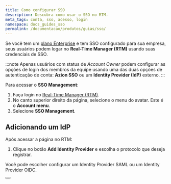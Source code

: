 ```yaml
---
title: Como configurar SSO
description: Descubra como usar o SSO no RTM.
meta_tags: conta, sso, acesso, login
namespace: docs_guides_sso
permalink: /documentacao/produtos/guias/sso/
---
```



Se você tem um [plano Enterprise](https://www.azion.com/pt-br/precos/#planos) e tem SSO configurado para sua empresa, seus usuários podem logar no **Real-Time Manager (RTM)** usando suas credenciais de SSO.

:::note
Apenas usuários com status de *Account Owner* podem configurar as opções de login dos membros da equipe usando uma das duas opções de autenticação de conta: **Azion SSO** ou um **Identity Provider (IdP)** externo.
:::

Para acessar o **SSO Management**:

1. Faça login no [Real-Time Manager (RTM)](https://manager.azion.com/).
2. No canto superior direito da página, selecione o menu do avatar. Este é o **Account menu**.
3. Selecione **SSO Management**.

## Adicionando um IdP

Após acessar a página no RTM:

1. Clique no botão **Add Identity Provider** e escolha o protocolo que deseja registrar.

Você pode escolher configurar um Identity Provider SAML ou um Identity Provider OIDC.

<Button href="/pt-br/documentacao/produtos/guias/#contas" text="guias de provedores de identidade"></Button>
